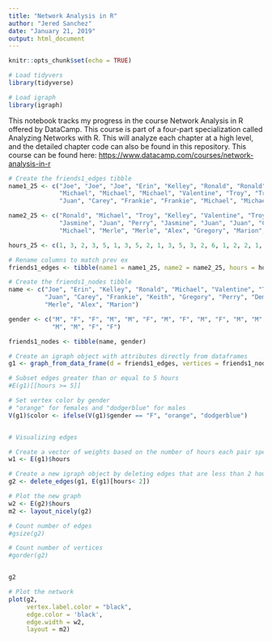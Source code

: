 ```yaml
---
title: "Network Analysis in R"
author: "Jered Sanchez"
date: "January 21, 2019"
output: html_document
---
```


```r
knitr::opts_chunk$set(echo = TRUE)

# Load tidyvers
library(tidyverse)

# Load igraph
library(igraph)
```

This notebook tracks my progress in the course Network Analysis in R offered by DataCamp. This course is part of a four-part specialization called Analyzing Networks with R. This will analyze each chapter at a high level, and the detailed chapter code can also be found in this repository. This course can be found here: <https://www.datacamp.com/courses/network-analysis-in-r>



```r

# Create the friends1_edges tibble
name1_25 <- c("Joe", "Joe", "Joe", "Erin", "Kelley", "Ronald", "Ronald", "Ronald",
              "Michael", "Michael", "Michael", "Valentine", "Troy", "Troy", "Jasmine", "Jasmine",
              "Juan", "Carey", "Frankie", "Frankie", "Michael", "Michael", "Keith", "Keith", "Gregory")

name2_25 <- c("Ronald", "Michael", "Troy", "Kelley", "Valentine", "Troy", "Perry", "Jasmine", "Troy",
              "Jasmine", "Juan", "Perry", "Jasmine", "Juan", "Juan", "Carey", "Demetrius", "Frankie",
              "Michael", "Merle", "Merle", "Alex", "Gregory", "Marion", "Marion")

hours_25 <- c(1, 3, 2, 3, 5, 1, 3, 5, 2, 1, 3, 5, 3, 2, 6, 1, 2, 2, 1, 1, 2, 1, 1, 3, 2)

# Rename columns to match prev ex
friends1_edges <- tibble(name1 = name1_25, name2 = name2_25, hours = hours_25)

# Create the friends1_nodes tibble
name <- c("Joe", "Erin", "Kelley", "Ronald", "Michael", "Valentine", "Troy", "Jasmine",
          "Juan", "Carey", "Frankie", "Keith", "Gregory", "Perry", "Demetrius",
          "Merle", "Alex", "Marion")

gender <- c("M", "F", "F", "M", "M", "F", "M", "F", "M", "F", "M", "M", "M", "M",
            "M", "M", "F", "F")

friends1_nodes <- tibble(name, gender)

# Create an igraph object with attributes directly from dataframes
g1 <- graph_from_data_frame(d = friends1_edges, vertices = friends1_nodes, directed = FALSE)

# Subset edges greater than or equal to 5 hours
#E(g1)[[hours >= 5]]  

# Set vertex color by gender
# "orange" for females and "dodgerblue" for males
V(g1)$color <- ifelse(V(g1)$gender == "F", "orange", "dodgerblue")


# Visualizing edges

# Create a vector of weights based on the number of hours each pair spend together
w1 <- E(g1)$hours

# Create a new igraph object by deleting edges that are less than 2 hours long 
g2 <- delete_edges(g1, E(g1)[hours< 2])

# Plot the new graph 
w2 <- E(g2)$hours
m2 <- layout_nicely(g2)

# Count number of edges
#gsize(g2)

# Count number of vertices
#gorder(g2)


g2


```




```r

# Plot the network
plot(g2, 
     vertex.label.color = "black", 
     edge.color = 'black',
     edge.width = w2,
     layout = m2)
```
